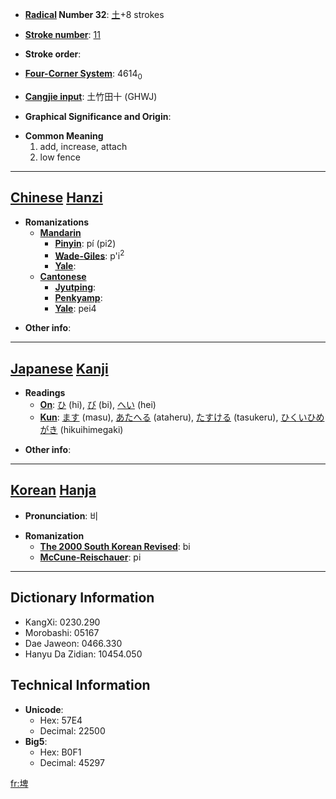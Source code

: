 * '''[[Wiktionary:Chinese radical index| Radical]] Number 32''': [[Wiktionary:Chinese radical index 土|土]]+8 strokes

* '''[[Wiktionary:Chinese total strokes index|Stroke number]]''': [[Wiktionary:Chinese total strokes index 11|11]]

* '''Stroke order''': 

* '''[[Wiktionary:Chinese four corner index|Four-Corner System]]''': 4614<sub>0</sub>

* '''[[Wiktionary:Chinese Cangjie index|Cangjie input]]''': 土竹田十 (GHWJ)

* '''Graphical Significance and Origin''': 

* '''Common Meaning'''
*#add, increase, attach
*# low fence


----

== [[Chinese]] [[Hanzi]] ==

* '''Romanizations'''
** '''[[Mandarin]]'''
*** '''[[Pinyin]]''': pí (pi2)
*** '''[[Wade-Giles]]''': p'i<sup>2</sup>
*** '''[[Yale]]''': 
** '''[[Cantonese]]'''
*** '''[[Jyutping]]''':
*** '''[[Penkyamp]]''': 
*** '''[[Yale]]''': pei4

* '''Other info''': 

----

== [[Japanese]] [[Kanji]] ==

* '''Readings'''
** '''[[On]]''': [[ひ]] (hi), [[び]] (bi), [[へい]] (hei)
** '''[[Kun]]''': [[ます]] (masu), [[あたへる]] (ataheru), [[たすける]] (tasukeru), [[ひくいひめがき]] (hikuihimegaki)

* '''Other info''':  

----

== [[Korean]] [[Hanja]] ==

* '''Pronunciation''': 비

* '''Romanization'''
** '''[[The 2000 South Korean Revised Romanization|The 2000 South Korean Revised]]''': bi
** '''[[McCune-Reischauer]]''': pi

----

== Dictionary Information ==

* KangXi: 0230.290
* Morobashi: 05167
* Dae Jaweon: 0466.330
* Hanyu Da Zidian: 10454.050

== Technical Information ==

* '''Unicode''':
** Hex: 57E4
** Decimal: 22500
* '''Big5''':
** Hex: B0F1
** Decimal: 45297

[[fr:埤]]